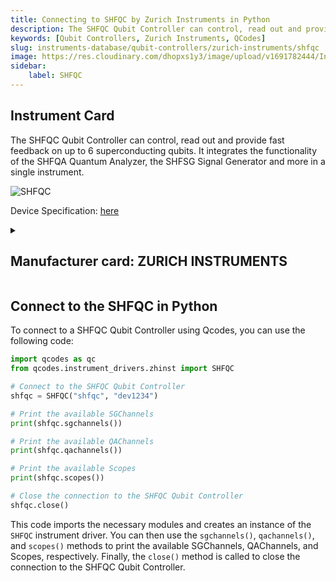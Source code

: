 ```yaml
---
title: Connecting to SHFQC by Zurich Instruments in Python
description: The SHFQC Qubit Controller can control, read out and provide fast feedback on up to 6 superconducting qubits. It integrates the functionality of the SHFQA Quantum Analyzer, the SHFSG Signal Generator and more in a single instrument.
keywords: [Qubit Controllers, Zurich Instruments, QCodes] 
slug: instruments-database/qubit-controllers/zurich-instruments/shfqc 
image: https://res.cloudinary.com/dhopxs1y3/image/upload/v1691782444/Instruments/Qubit%20Controller/SHFQC/SHFQC.webp
sidebar:
    label: SHFQC 
---
```



## Instrument Card

The SHFQC Qubit Controller can control, read out and provide fast feedback on up to 6 superconducting qubits. It integrates the functionality of the SHFQA Quantum Analyzer, the SHFSG Signal Generator and more in a single instrument. 

![SHFQC](https://res.cloudinary.com/dhopxs1y3/image/upload/v1691782444/Instruments/Qubit%20Controller/SHFQC/SHFQC.webp)

Device Specification: [here](https://docs.zhinst.com/pdf/ziSHFQC_UserManual.pdf)

<details style={{ marginTop: "15px"}}>
<summary><h2 style={{display:'inline'}}>Manufacturer card: ZURICH INSTRUMENTS</h2></summary>

![ZURICH INSTRUMENTS](https://res.cloudinary.com/dhopxs1y3/image/upload/v1692806207/Instruments/Vendor%20Logos/Zurich_Instruments.png)

Zurich Instruments Ltd. is a privately owned company developing and selling advanced test and measurement instruments equipped with software for dynamic signal analysis.

- Headquarters: Switzerland
- Yearly Revenue (millions, USD): 38
- Vendor Website: [here](https://www.zhinst.com/americas/en)

</details>


<FeaturedInstrumentVideo category="QUBIT_CONTROLLERS" />

## Connect to the SHFQC in Python





<Tabs>

<SectionsCard category="QUBIT_CONTROLLERS" manufacturer="Zurich Instruments"></SectionsCard>

<TabItem value="QCodes" label="QCodes">

To connect to a SHFQC Qubit Controller using Qcodes, you can use the following code:

```python
import qcodes as qc
from qcodes.instrument_drivers.zhinst import SHFQC

# Connect to the SHFQC Qubit Controller
shfqc = SHFQC("shfqc", "dev1234")

# Print the available SGChannels
print(shfqc.sgchannels())

# Print the available QAChannels
print(shfqc.qachannels())

# Print the available Scopes
print(shfqc.scopes())

# Close the connection to the SHFQC Qubit Controller
shfqc.close()
```

This code imports the necessary modules and creates an instance of the `SHFQC` instrument driver. You can then use the `sgchannels()`, `qachannels()`, and `scopes()` methods to print the available SGChannels, QAChannels, and Scopes, respectively. Finally, the `close()` method is called to close the connection to the SHFQC Qubit Controller.

</TabItem>
</Tabs>
